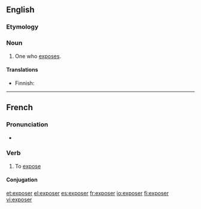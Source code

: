 ==English==

===Etymology===
{{suffix|expose|er}}

===Noun===
{{en-noun}}

# One who [[expose]]s.

====Translations====
{{trans-top|one who exposes}}
* Finnish: {{t|fi|paljastaja}}
{{trans-mid}}
{{trans-bottom}}

----

==French==

===Pronunciation===
* {{audio|Fr-exposer.ogg|Audio}}

===Verb===
{{fr-verb}}

# To [[expose]]

====Conjugation====
{{fr-conj-er|expos|avoir}}

[[et:exposer]]
[[el:exposer]]
[[es:exposer]]
[[fr:exposer]]
[[io:exposer]]
[[fi:exposer]]
[[vi:exposer]]
